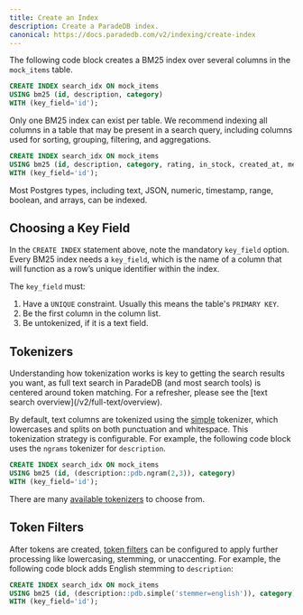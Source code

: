 ```yaml
---
title: Create an Index
description: Create a ParadeDB index.
canonical: https://docs.paradedb.com/v2/indexing/create-index
---
```


The following code block creates a BM25 index over several columns in the `mock_items` table.

```sql
CREATE INDEX search_idx ON mock_items
USING bm25 (id, description, category)
WITH (key_field='id');
```

Only one BM25 index can exist per table. We recommend indexing all columns in a table that may be present in a search query,
including columns used for sorting, grouping, filtering, and aggregations.

```sql
CREATE INDEX search_idx ON mock_items
USING bm25 (id, description, category, rating, in_stock, created_at, metadata, weight_range)
WITH (key_field='id');
```

Most Postgres types, including text, JSON, numeric, timestamp, range, boolean, and arrays, can be indexed.

## Choosing a Key Field

In the `CREATE INDEX` statement above, note the mandatory `key_field` option.
Every BM25 index needs a `key_field`, which is the name of a column that will function as a row’s unique identifier within the index.

The `key_field` must:

1. Have a `UNIQUE` constraint. Usually this means the table's `PRIMARY KEY`.
2. Be the first column in the column list.
3. Be untokenized, if it is a text field.

## Tokenizers

<Note>
  Understanding how tokenization works is key to getting the search results you
  want, as full text search in ParadeDB (and most search tools) is centered
  around token matching. For a refresher, please see the [text search
  overview](/v2/full-text/overview).
</Note>

By default, text columns are tokenized using the [simple](/v2/tokenizers/available-tokenizers/simple) tokenizer, which lowercases and splits on both punctuation and
whitespace. This tokenization strategy is configurable.
For example, the following code block uses the `ngrams` tokenizer for `description`.

```sql
CREATE INDEX search_idx ON mock_items
USING bm25 (id, (description::pdb.ngram(2,3)), category)
WITH (key_field='id');
```

There are many [available tokenizers](/v2/tokenizers/available-tokenizers) to choose from.

## Token Filters

After tokens are created, [token filters](/v2/token-filters/overview) can be configured to apply further processing like lowercasing, stemming, or unaccenting.
For example, the following code block adds English stemming to `description`:

```sql
CREATE INDEX search_idx ON mock_items
USING bm25 (id, (description::pdb.simple('stemmer=english')), category)
WITH (key_field='id');
```
